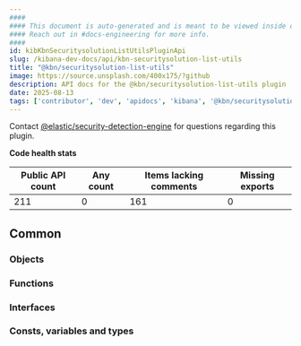 ```yaml
---
####
#### This document is auto-generated and is meant to be viewed inside our experimental, new docs system.
#### Reach out in #docs-engineering for more info.
####
id: kibKbnSecuritysolutionListUtilsPluginApi
slug: /kibana-dev-docs/api/kbn-securitysolution-list-utils
title: "@kbn/securitysolution-list-utils"
image: https://source.unsplash.com/400x175/?github
description: API docs for the @kbn/securitysolution-list-utils plugin
date: 2025-08-13
tags: ['contributor', 'dev', 'apidocs', 'kibana', '@kbn/securitysolution-list-utils']
---
```




Contact [@elastic/security-detection-engine](https://github.com/orgs/elastic/teams/security-detection-engine) for questions regarding this plugin.

**Code health stats**

| Public API count  | Any count | Items lacking comments | Missing exports |
|-------------------|-----------|------------------------|-----------------|
| 211 | 0 | 161 | 0 |

## Common

### Objects
<DocDefinitionList data={kbnSecuritysolutionListUtilsObj.common.objects}/>

### Functions
<DocDefinitionList data={kbnSecuritysolutionListUtilsObj.common.functions}/>

### Interfaces
<DocDefinitionList data={kbnSecuritysolutionListUtilsObj.common.interfaces}/>

### Consts, variables and types
<DocDefinitionList data={kbnSecuritysolutionListUtilsObj.common.misc}/>

